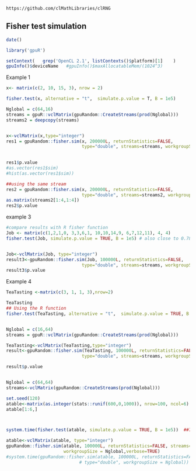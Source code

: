 <!--
%\VignetteEngine{knitr::knitr}
%\VignetteIndexEntry{Fisher test}
-->

`https://github.com/clMathLibraries/clRNG`


## Fisher test simulation

```r
date()
```


```r
library('gpuR')
```

```r
setContext(   grep('OpenCL 2.1', listContexts()$platform)[1]    )
gpuInfo()$deviceName   #gpuInfo()$maxAllocatableMem/(1024^3)
```






Example 1
```r
x<- matrix(c(2, 10, 15, 3), nrow = 2)

fisher.test(x, alternative = "t",  simulate.p.value = T, B = 1e5)

Nglobal = c(64,16)
streams = gpuR::vclMatrix(gpuRandom::CreateStreams(prod(Nglobal)))
streams2 = deepcopy(streams)


x<-vclMatrix(x,type="integer")
res1 = gpuRandom::fisher.sim(x, 200000L, returnStatistics=FALSE, 
                             type="double", streams=streams, workgroupSize = Nglobal)

 
res1$p.value
#as.vector(res1$sim)
#hist(as.vector(res1$sim))
```

```r
##using the same stream
res2 = gpuRandom::fisher.sim(x, 200000L, returnStatistics=FALSE, 
                             type="double", streams=streams2, workgroupSize = Nglobal)
as.matrix(streams2[1:4,1:4])
res2$p.value
```




example 3
```r
#compare results with R fisher function
Job <- matrix(c(1,2,1,0, 3,3,6,1, 10,10,14,9, 6,7,12,11), 4, 4)
fisher.test(Job, simulate.p.value = TRUE, B = 1e5) # also close to 0.78


Job<-vclMatrix(Job, type="integer")
result3<-gpuRandom::fisher.sim(Job, 100000L, returnStatistics=FALSE, 
                             type="double", streams=streams, workgroupSize = Nglobal)
result3$p.value
```













Example 4
```r
TeaTasting <-matrix(c(3, 1, 1, 3),nrow=2)

TeaTasting
## Using the R function 
fisher.test(TeaTasting, alternative = "t",  simulate.p.value = TRUE, B = 1e5)


Nglobal = c(16,64)
streams = gpuR::vclMatrix(gpuRandom::CreateStreams(prod(Nglobal)))

TeaTasting<-vclMatrix(TeaTasting,type="integer")
result<-gpuRandom::fisher.sim(TeaTasting, 100000L, returnStatistics=FALSE, 
                             type="double", streams=streams, workgroupSize = Nglobal)

result$p.value



```





```r
Nglobal = c(64,64)
streams<-vclMatrix(gpuRandom::CreateStreams(prod(Nglobal)))

set.seed(120)
atable<-matrix(as.integer(stats::runif(600,0,1000)), nrow=100, ncol=6)
atable[1:6,]



system.time(fisher.test(atable, simulate.p.value = TRUE, B = 1e5))  ##72.596s on cpu, 250.825s on my cpu

atable<-vclMatrix(atable, type="integer")
gpuRandom::fisher.sim(atable, 100000L, returnStatistics=FALSE, streams=streams, type="double", 
                      workgroupSize = Nglobal,verbose=TRUE)
#system.time(gpuRandom::fisher.sim(atable, 100000L, returnStatistics=FALSE, streams=streams,
                            # type="double", workgroupSize = Nglobal))


```











